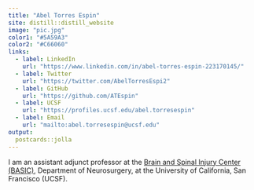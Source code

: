 ---
title: "Abel Torres Espin"
site: distill::distill_website
image: "pic.jpg"
color1: "#5A59A3"
color2: "#C66060"
links:
  - label: LinkedIn
    url: "https://www.linkedin.com/in/abel-torres-espin-223170145/"
  - label: Twitter
    url: "https://twitter.com/AbelTorresEspi2"
  - label: GitHub
    url: "https://github.com/ATEspin"
  - label: UCSF
    url: "https://profiles.ucsf.edu/abel.torresespin"
  - label: Email
    url: "mailto:abel.torresespin@ucsf.edu"
output:
  postcards::jolla
---

I am an assistant adjunct professor at the [Brain and Spinal Injury Center (BASIC)](https://brainandspinalinjury.org/), Department of Neurosurgery, at the University of California, San Francisco (UCSF). 
